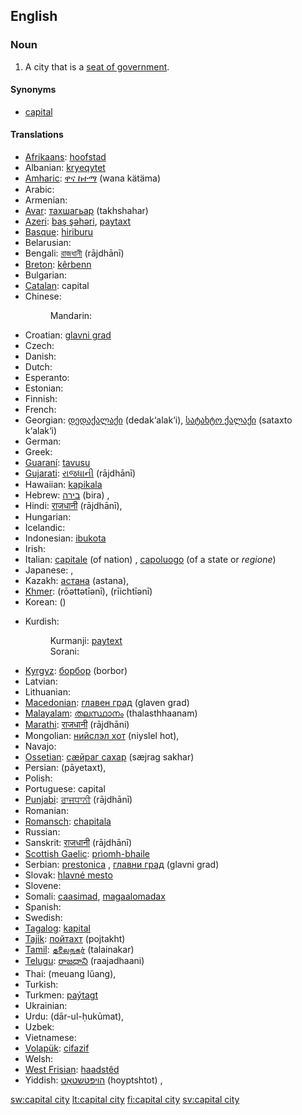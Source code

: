 ==English==

===Noun===
{{en-noun|sg=[[capital]] [[city]]|pl=capital cities}}

# A city that is a [[seat of government]].

====Synonyms====
* {{qualifier|by ellipsis}} [[capital]]

====Translations====
{{trans-top|city designated as seat of government}}
* [[Afrikaans]]: [[hoofstad]]
* Albanian: [[kryeqytet]]
* [[Amharic]]: [[ዋና ከተማ]] (wana kätäma)
* Arabic: {{t+|ar|عاصمة|f|tr=3aaSima}}
* Armenian: {{t-|hy|մայրաքաղաք|tr=mayrak’aġak’}}
* [[Avar]]: [[тахшагьар]] (takhshahar)
* [[Azeri]]: [[baş şəhəri]], [[paytaxt]]
* [[Basque]]: [[hiriburu]]
* Belarusian: {{t-|be|сталіца|f|tr=stalica|xs=Belarusian}}
* Bengali: [[রাজধানী]] (rājdhānī)
* [[Breton]]: [[kêrbenn]]
* Bulgarian: {{t+|bg|столица|f|tr=stolica}}
* [[Catalan]]: capital {{f}}
* Chinese:
*: Mandarin: {{t-|cmn|首都|tr=shǒudū|sc=Hani}}
* Croatian: [[glavni grad]] {{m}}
* Czech: {{t+|cs|hlavní město}}
* Danish: {{t+|da|hovedstad}}
* Dutch: {{t+|nl|hoofdstad|m|f}}
* Esperanto: {{t+|eo|ĉefurbo|xs=Esperanto}}
* Estonian: {{t+|et|pealinn}}
* Finnish: {{t+|fi|pääkaupunki}}
* French: {{t+|fr|capitale|f}}
* Georgian: [[დედაქალაქი]] (dedak‘alak‘i), [[სატახტო ქალაქი]] (sataxto k‘alak‘i)
* German: {{t+|de|Hauptstadt|f}}
* Greek: {{t+|el|πρωτεύουσα|f|tr=prōtévousa}}
* [[Guaraní]]: [[tavusu]]
* [[Gujarati]]: [[રાજધાની]] (rājdhānī)
* Hawaiian: [[kapikala]]
* Hebrew: [[בירה]] (bira) {{f}},  {{t|he|בירה|f|tr=bira|sc=Hebr}}
* Hindi: [[राजधानी]] (rājdhānī),  {{t|hi|राजधानी|tr=rājdhānī|sc=Deva}}
* Hungarian: {{t+|hu|főváros}}
* Icelandic: {{t-|is|höfuðborg|f}}
* Indonesian: [[ibukota]]
* Irish: {{t|ga|príomhchathair|f|xs=Irish}}
* Italian: [[capitale]] (of nation) {{f}}, [[capoluogo]] (of a state or ''regione'') {{m}}
* Japanese: {{t+|ja|首都|tr=しゅと, shuto}},  {{t+|ja|都|tr=miyako}}
* Kazakh: [[астана]] (astana),  {{t|kk|астана|tr=astaná|sc=Cyrl}}
* [[Khmer]]: {{Khmr|[[រដ្ឋធានី]]}} (rōəttətīənī), {{Khmr|[[រាជធានី]]}} (rīichtīənī)
* Korean: {{t+|ko|수도|tr=sudo|sc=Hang}} ({{t-|ko|首都|sc=Hani}})
{{trans-mid}}
* Kurdish:
*: Kurmanji: [[paytext]]
*: Sorani: {{t|ku|پایته‌خت|tr=pAitakjt|sc=ku-Arab}}
* [[Kyrgyz]]: [[борбор]] (borbor)
* Latvian: {{t-|lv|galvaspilsēta|xs=Latvian}}
* Lithuanian: {{t+|lt|sostinė|xs=Lithuanian}}
* [[Macedonian]]: [[главен град]] (glaven grad)
* [[Malayalam]]: [[തലസ്ഥാനം]] (thalasthhaanam)
* [[Marathi]]: [[राजधानी]] (rājdhāni)
* Mongolian: [[нийслэл хот]] (niyslel hot),  {{t|mn|нийслэл хот|tr=niyslel hot|sc=Cyrl}}
* Navajo: {{tø|nv|Wááshindoon bikin}}
* [[Ossetian]]: [[сӕйраг сахар]] (sæjrag sakhar)
* Persian: {{fa-Arab|[[پایتخت]]}} (pāyetaxt),  {{t|fa|پایتخت|tr=pāyetaxt|sc=fa-Arab}}
* Polish: {{t+|pl|stolica|f}}
* Portuguese: capital {{m|f}}
* [[Punjabi]]: [[ਰਾਜਧਾਨੀ]] (rājdhānī)
* Romanian: {{t+|ro|capitală|f}}
* [[Romansch]]: [[chapitala]]
* Russian: {{t+|ru|столица|f|tr=stolíca}}
* Sanskrit: [[राजधानी]] (rājdhānī)
* [[Scottish Gaelic]]: [[prìomh-bhaile]]
* Serbian: [[prestonica]] {{f}}, [[главни град]] (glavni grad)
* Slovak: [[hlavné mesto]]
* Slovene: {{t+|sl|glavno mesto}}
* Somali: [[caasimad]], [[magaalomadax]]
* Spanish: {{t+|es|capital|f}}
* Swedish: {{t+|sv|huvudstad|c}}
* [[Tagalog]]: [[kapital]]
* [[Tajik]]: [[пойтахт]] (pojtakht)
* [[Tamil]]: [[தலைநகர்]] (talainakar)
* [[Telugu]]: [[రాజధాని]] (raajadhaani)
* Thai: {{Thai|[[เมืองหลวง]]}} (meuang lŭang),  {{t|th|เมืองหลวง|tr=meuang lŭang|sc=Thai}}
* Turkish: {{t+|tr|başkent}}
* Turkmen: [[paýtagt]]
* Ukrainian: {{t+|uk|столиця|f|tr=stolycja|xs=Ukrainian}}
* Urdu: {{ur-Arab|[[دارالحکومت]]}} (dār-ul-ḥukūmat),  {{t|ur|دارالحکومت|tr=dār-ul-ḥukūmat|sc=ur-Arab}}
* Uzbek: {{t-|uz|poytaxt|xs=Uzbek}}
* Vietnamese: {{t|vi|thủ đô}}
* [[Volapük]]: [[cifazif]]
* Welsh: {{t-|cy|prifddinas|f|xs=Welsh}}
* [[West Frisian]]: [[haadstêd]]
* Yiddish: [[הױפּטשטאָט]] (hoyptshtot) {{f}},  {{t|yi|הױפּטשטאָט|f|tr=hoyptshtot|sc=yi-Hebr}}
{{trans-bottom}}

[[sw:capital city]]
[[lt:capital city]]
[[fi:capital city]]
[[sv:capital city]]